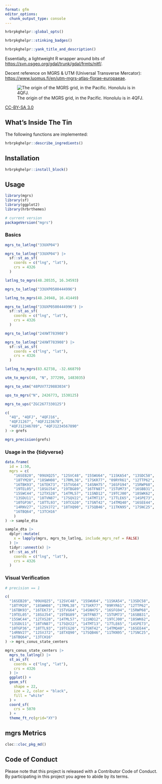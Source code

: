 ```yaml
---
format: gfm
editor_options: 
  chunk_output_type: console
---
```

```r
hrbrpkghelpr::global_opts()
```

```r
hrbrpkghelpr::stinking_badges()
```

```r
hrbrpkghelpr::yank_title_and_description()
```

Essentially, a lightweight R wrapper around bits of <https://svn.osgeo.org/gdal/trunk/gdal/frmts/nitf/>.

Decent reference on MGRS & UTM (Universal Transverse Mercator): <https://www.luomus.fi/en/utm-mgrs-atlas-florae-europaeae>.

![The origin of the MGRS grid, in the Pacific. Honolulu is in 4QFJ.](man/figures/mgrs-grid.png)

[CC-BY-SA 3.0](https://en.wikipedia.org/wiki/Military_Grid_Reference_System#/media/File:MGRSgridOriginSchemeAA.png)

## What's Inside The Tin

The following functions are implemented:

```r
hrbrpkghelpr::describe_ingredients()
```

## Installation

```r
hrbrpkghelpr::install_block()
```

## Usage

```r
library(mgrs)
library(sf)
library(ggplot2)
library(hrbrthemes)

# current version
packageVersion("mgrs")
```

### Basics

```r
mgrs_to_latlng("33UXP04")

mgrs_to_latlng("33UXP04") |> 
  sf::st_as_sf(
    coords = c("lng", "lat"),
    crs = 4326
  )

latlng_to_mgrs(48.20535, 16.34593)

mgrs_to_latlng("33UXP0500444996")

latlng_to_mgrs(48.24948, 16.41449)

mgrs_to_latlng("33UXP0500444996") |> 
  sf::st_as_sf(
    coords = c("lng", "lat"),
    crs = 4326
  )

mgrs_to_latlng("24XWT783908")

mgrs_to_latlng("24XWT783908") |> 
  sf::st_as_sf(
    coords = c("lng", "lat"),
    crs = 4326
  )

latlng_to_mgrs(83.62738, -32.66879)

utm_to_mgrs(48, "N", 377299, 1483035)

mgrs_to_utm("48PUV7729883034")

ups_to_mgrs("N", 2426773, 1530125)

mgrs_to_ups("ZGC2677330125")

c(
  "4Q", "4QFJ", "4QFJ16", 
  "4QFJ1267", "4QFJ123678",
  "4QFJ12346789", "4QFJ1234567890"
) -> grefs

mgrs_precision(grefs)
```

### Usage in the {tidyverse}

```r
data.frame(
  id = 1:50, 
  mgrs = c(
    "16SEB20", "09UXQ25", "12SVC48", "15SWU64", "11SKA54", "13SDC58", 
    "18TYM20", "18SWH08", "17RML38", "17SKR77", "09RYR61", "12TTP62", 
    "16TBK93", "16TEK73", "15TVG64", "14SNH75", "16SFG94", "15RWP68", 
    "19TEL05", "18SUJ54", "19TBG89", "16TFN87", "15TUM73", "16SBB31", 
    "15SWC44", "12TXS28", "14TML57", "11SND12", "19TCJ00", "18SWK62", 
    "13SDU11", "18TVN87", "17SQV22", "14TMT13", "17TLE65", "14SPE73", 
    "10TGP36", "18TTL93", "19TCG20", "17SNT42", "14TMQ40", "16SEE44", 
    "14RNV27", "12SVJ72", "18TXQ90", "17SQB46", "11TKN95", "17SNC25", 
    "16TBQ64", "13TCH16"
    )
) -> sample_dta

sample_dta |> 
  dplyr::mutate(
    x = lapply(mgrs, mgrs_to_latlng, include_mgrs_ref = FALSE)
  ) |>
  tidyr::unnest(x) |> 
  sf::st_as_sf(
    coords = c("lng", "lat"),
    crs = 4326
  )
```

### Visual Verification

```r
# precision == 1

c(
  "16SEB20", "09UXQ25", "12SVC48", "15SWU64", "11SKA54", "13SDC58", 
  "18TYM20", "18SWH08", "17RML38", "17SKR77", "09RYR61", "12TTP62", 
  "16TBK93", "16TEK73", "15TVG64", "14SNH75", "16SFG94", "15RWP68", 
  "19TEL05", "18SUJ54", "19TBG89", "16TFN87", "15TUM73", "16SBB31", 
  "15SWC44", "12TXS28", "14TML57", "11SND12", "19TCJ00", "18SWK62", 
  "13SDU11", "18TVN87", "17SQV22", "14TMT13", "17TLE65", "14SPE73", 
  "10TGP36", "18TTL93", "19TCG20", "17SNT42", "14TMQ40", "16SEE44", 
  "14RNV27", "12SVJ72", "18TXQ90", "17SQB46", "11TKN95", "17SNC25", 
  "16TBQ64", "13TCH16"
) -> mgrs_conus_state_centers

mgrs_conus_state_centers |> 
  mgrs_to_latlng() |>
  st_as_sf(
    coords = c("lng", "lat"),
    crs = 4326
  ) |> 
  ggplot() +
  geom_sf(
    shape = 22,
    ize = 2, color = "black", 
    fill = "white"
  ) +
  coord_sf(
    crs = 5070
  ) +
  theme_ft_rc(grid="XY")
```

## mgrs Metrics

```r
cloc::cloc_pkg_md()
```

## Code of Conduct

Please note that this project is released with a Contributor Code of Conduct. By participating in this project you agree to abide by its terms.
